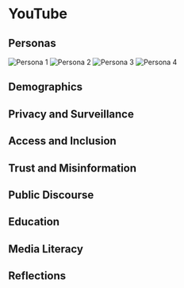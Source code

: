 # YouTube
## Personas {-}

![Persona 1](assets/youtube/FILENAME.png)
![Persona 2](assets/youtube/FILENAME.png)
![Persona 3](assets/youtube/FILENAME.png)
![Persona 4](assets/youtube/FILENAME.png)

## Demographics {-}




## Privacy and Surveillance {-}



## Access and Inclusion {-}



## Trust and Misinformation {-}



## Public Discourse {-}



## Education {-}



## Media Literacy {-}



## Reflections {-}

